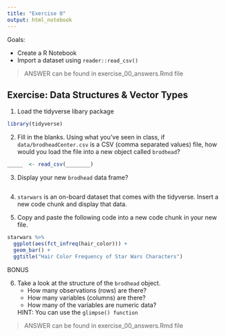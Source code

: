 ```yaml
---
title: "Exercise 0"
output: html_notebook
---
```


Goals:  

- Create a R Notebook
- Import a dataset using `reader::read_csv()`

> ANSWER can be found in exercise_00_answers.Rmd file

## Exercise: Data Structures & Vector Types

1.  Load the tidyverse libary package

```r
library(tidyverse)
```


2. Fill in the blanks.  Using what you've seen in class, if `data/brodheadCenter.csv` is a CSV (comma separated values) file, how would you load the file into a new object called `brodhead`?

```r
_____  <- read_csv(________)
```


3. Display your new `brodhead` data frame?

```r

```


4.  `starwars` is an on-board dataset that comes with the tidyverse.  Insert a new code chunk and display that data.  

5.  Copy and paste the following code into a new code chunk in your new file.  

```r
starwars %>% 
  ggplot(aes(fct_infreq(hair_color))) + 
  geom_bar() + 
  ggtitle("Hair Color Frequency of Star Wars Characters")
```

BONUS

6. Take a look at the structure of the `brodhead` object.
    - How many observations (rows) are there?
    - How many variables (columns) are there?
    - How many of the variables are numeric data?
    
    HINT:  You can use the `glimpse() function`

> ANSWER can be found in exercise_00_answers.Rmd file
